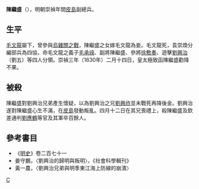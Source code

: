'''陳繼盛'''（{{bd|?||1630年||}}），明朝崇禎年間[[皮島|皮島]]副總兵。

== 生平 ==
[[毛文龍|毛文龍]]屬下，曾參與[[烏雞關之戰|烏雞關之戰]]，陳繼盛之女嫁毛文龍為妾。毛文龍死，袁崇煥分編部兵為四協，命毛文龍之義子[[毛承祿|毛承祿]]、副將陳繼盛、參將[[徐敷奏|徐敷奏]]、遊擊[[劉興治|劉興治]]（劉五）等四人分領。崇禎三年（1630年）二月十四日，皇太極致函陳繼盛勸降不果。

==被殺==
陳繼盛對劉興治兄弟產生懷疑，以為劉興治之兄[[劉興祚|劉興祚]]並未戰死再降後金。劉興治遂對陳繼盛心生不滿，在[[皮島|皮島]]發動叛亂。四月十二日在其兄喪禮上，殺陳繼盛及欽差通判[[劉應鶴|劉應鶴]]等官及其軍卒百餘人。

== 參考書目 ==
* 《[[明史|明史]]》卷二百七十一
* 姜守鵬，〈劉興治的歸明與叛明〉，《社會科學輯刊》
* 黃一農，〈劉興治兄弟與明季東江海上防線的崩潰〉

[[Category:明朝軍事人物|C]]